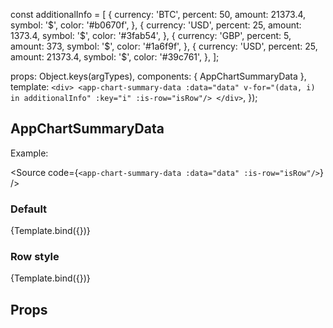 const additionalInfo = [
  {
    currency: 'BTC',
    percent: 50,
    amount: 21373.4,
    symbol: '$',
    color: '#b0670f',
  },
  {
    currency: 'USD',
    percent: 25,
    amount: 1373.4,
    symbol: '$',
    color: '#3fab54',
  },
  {
    currency: 'GBP',
    percent: 5,
    amount: 373,
    symbol: '$',
    color: '#1a6f9f',
  },
  {
    currency: 'USD',
    percent: 25,
    amount: 21373.4,
    symbol: '$',
    color: '#39c761',
  },
];

<Meta
  title="ui-kit/charts/AppChartSummaryData"
  component={AppChartSummaryData}
/>

  props: Object.keys(argTypes),
  components: { AppChartSummaryData },
  template: `
      <div>
        <app-chart-summary-data :data="data" v-for="(data, i) in additionalInfo" :key="i" :is-row="isRow"/>
      </div>
    `,
});

## AppChartSummaryData

Example:

<Source
  code={` <app-chart-summary-data :data="data" :is-row="isRow"/>
`}
/>

### Default

<Canvas>
  <Story
    name="Default view"
    args={{ additionalInfo }}>
    {Template.bind({})}
  </Story>
</Canvas>

### Row style

<Canvas>
  <Story
    name="Row style"
    args={{ additionalInfo, isRow: true }}>
    {Template.bind({})}
  </Story>
</Canvas>

## Props

<ArgsTable story="Default view" />
